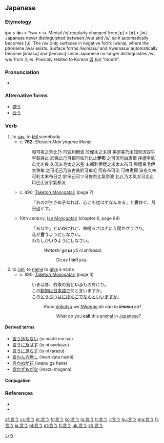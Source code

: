 ==Japanese==
{{kanji readings tab|言|い|sort=いう|yomi=kun}}

===Etymology===
ipu > iɸu > *iwu > iu. Medial /h/ regularly changed from [p] > [ɸ] > [w]. Japanese never distinguished between /wu/ and /u/, so it automatically becomes [u]. The /w/ only surfaces in negative form: iwanai, where the phoneme /wa/ exists. Surface forms /iwimasu/ and /iwemasu/ automatically become [iimasu] and [iemasu] since Japanese no longer distinguishes /wi, we/ from /i, e/. Possibly related to Korean [[입]] (ip) “mouth”.

===Pronunciation===
* {{audio|Ja-iu-to say.ogg|Audio}}

===Alternative forms===
* [[謂う]]
* [[云う]]

===Verb===
{{ja-verb|kk|type=1|hira=いう|hhira=いふ|rom=iu}}

# to [[say]], to [[tell]] somebody
#* c. '''762''': ''Shōsōin Man'yōgana Monjo''
#*: 和可夜之奈比乃 可波利爾波 於保末之末須 美奈美乃末知奈流奴乎 宇氣與止 於保止己可都可佐乃比止'''伊布''' 之可流可由恵爾 序禮宇氣牟比止良 久流末毛太之米弖 末都利伊禮之米太末布日 與禮良毛伊太佐牟 之可毛己乃波古美於可牟毛 阿夜布可流 可由恵爾 波夜久末可利太末布日之 於保己可ツ可佐奈比氣奈波 比止乃太氣太可比止 □己止波宇氣都流
#* c. 890: [[w:Taketori Monogatari|Taketori Monogatari]] (page 7)
#*: 「おのが生さぬ子なれば、心にも従はずなんある」と'''言ひ'''て、月日過ぐす。
#* 10th century: [[w:Ise Monogatari|Ise Monogatari]] (chapter 6, page 84)
#*: 「あなや」と'''いひ'''けれど、神鳴るさはぎにえ聞かざりけり。<br>私が'''言う'''ようにしなさい。<br>わたしが'''いう'''ようにしなさい。
#*:: ''Watashi ga '''iu''' yō ni shinasai.''
#*::: Do as I '''tell''' you.
# to [[call]], to [[name]] to [[give]] a name
#* c. 890: [[w:Taketori Monogatari|Taketori Monogatari]] (page 3)
#*: いまは昔、竹取の翁と'''いふ'''もの有けり。<br>この[[動物]]は[[日本語]]で何と言いますか。<br>この[[どうぶつ]]は[[にほんご]]でなんといいますか。
#*:: ''Kono [[dōbutsu]] wa [[Nihongo]] de nan to '''iimasu''' ka?''
#*::: What do you '''call''' this [[animal]] in [[Japanese]]?

====Derived terms====
* [[言う迄もない]] (iu made mo nai)
* [[言うに及ばず]] (iu ni oyobazu)
* [[言うに足らず]] (iu ni tarazu)
* [[言わん方無し]] (iwan kata nashi)
* [[言わぬが花]] (iwanu ga hana)
* [[言わずもがな]] (iwazu mogana)

====Conjugation====
{{ja-go-u|言|い|i}}

===References===

* {{reference-book
  | last = Horiuchi
  | first = Hideaki
  | coauthors = Ken Akiyama
  | title = [[w:Taketori Monogatari|Taketori Monogatari]] , [[w:Ise Monogatari|Ise Monogatari]]
  | publisher = [[w:Iwanami Shoten Publishing|Iwanami Shoten]]
  | date = 1997
  | location = Tōkyō
  | id = ISBN 4-00-240017-4
  }}
* {{R:Nara Ibun 3}}

[[Category:1000 Japanese basic words|いう]]

[[af:言う]]
[[cs:言う]]
[[et:言う]]
[[fr:言う]]
[[ko:言う]]
[[lo:言う]]
[[lt:言う]]
[[li:言う]]
[[hu:言う]]
[[mg:言う]]
[[fj:言う]]
[[ja:言う]]
[[pl:言う]]
[[pt:言う]]
[[fi:言う]]
[[uk:言う]]
[[zh:言う]]